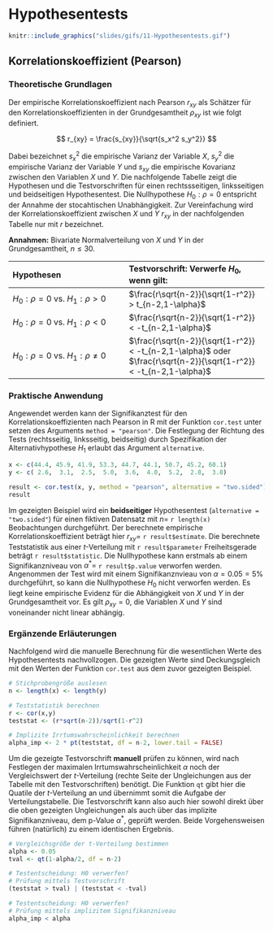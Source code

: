 # Hypothesentests

```r
knitr::include_graphics("slides/gifs/11-Hypothesentests.gif")
```

## Korrelationskoeffizient (Pearson)

### Theoretische Grundlagen

Der empirische Korrelationskoeffizient nach Pearson $r_{xy}$ als Schätzer für den Korrelationskoeffizienten in der Grundgesamtheit $\rho_{xy}$ ist wie folgt definiert.

$$
r_{xy} = \frac{s_{xy}}{\sqrt{s_x^2 s_y^2}}
$$

Dabei bezeichnet $s_x^2$ die empirische Varianz der Variable $X$, $s_y^2$ die empirische Varianz der Variable $Y$ und $s_{xy}$ die empirische Kovarianz zwischen den Variablen $X$ und $Y$. Die nachfolgende Tabelle zeigt die Hypothesen und die Testvorschriften für einen rechtssseitigen, linksseitigen und beidseitigen Hypothesentest. Die Nullhypothese $H_0: \rho = 0$ entspricht der Annahme der stocahtischen Unabhängigkeit. Zur Vereinfachung wird der Korrelationskoeffizient zwischen $X$ und $Y$ $r_{xy}$ in der nachfolgenden Tabelle nur mit $r$ bezeichnet.

**Annahmen:** Bivariate Normalverteilung von $X$ und $Y$ in der Grundgesamtheit, $n\leq 30$.

| Hypothesen                             | Testvorschrift: Verwerfe $H_0$, wenn gilt:                                                                         |
|:--------------------------------|:--------------------------------------|
| $H_0: \rho = 0$ vs. $H_1: \rho > 0$    | $\frac{r\sqrt{n-2}}{\sqrt{1-r^2}} > t_{n-2,1-\alpha}$                                                              |
| $H_0: \rho = 0$ vs. $H_1: \rho < 0$    | $\frac{r\sqrt{n-2}}{\sqrt{1-r^2}} < -t_{n-2,1-\alpha}$                                                             |
| $H_0: \rho = 0$ vs. $H_1: \rho \neq 0$ | $\frac{r\sqrt{n-2}}{\sqrt{1-r^2}} < -t_{n-2,1-\alpha}$ oder $\frac{r\sqrt{n-2}}{\sqrt{1-r^2}} < -t_{n-2,1-\alpha}$ |

### Praktische Anwendung

Angewendet werden kann der Signifikanztest für den Korrelationskoeffizienten nach Pearson in R mit der Funktion `cor.test` unter setzen des Arguments `method = "pearson"`. Die Festlegung der Richtung des Tests (rechtsseitig, linksseitig, beidseitig) durch Spezifikation der Alternativhypothese $H_1$ erlaubt das Argument `alternative`.

```r
x <- c(44.4, 45.9, 41.9, 53.3, 44.7, 44.1, 50.7, 45.2, 60.1)
y <- c( 2.6,  3.1,  2.5,  5.0,  3.6,  4.0,  5.2,  2.8,  3.8)

result <- cor.test(x, y, method = "pearson", alternative = "two.sided")
result
```

Im gezeigten Beispiel wird ein **beidseitiger** Hypothesentest (`alternative = "two.sided"`) für einen fiktiven Datensatz mit $n=$ `r length(x)` Beobachtungen durchgeführt. Der berechnete empirische Korrelationskoeffizient beträgt hier $r_{xy}=$ `r result$estimate`. Die berechnete Teststatistik aus einer $t$-Verteilung mit `r result$parameter` Freiheitsgerade beträgt `r result$statistic`. Die Nullhypothese kann erstmals ab einem Signifikanzniveau von $\alpha^*=$ `r result$p.value` verworfen werden. Angenommen der Test wird mit einem Signifikanznvieau von $\alpha = 0.05 = 5\%$ durchgeführt, so kann die Nullhypothese $H_0$ nicht verworfen werden. Es liegt keine empirische Evidenz für die Abhängigkeit von $X$ und $Y$ in der Grundgesamtheit vor. Es gilt $\rho_{xy}=0$, die Variablen $X$ und $Y$ sind voneinander nicht linear abhängig.

### Ergänzende Erläuterungen

Nachfolgend wird die manuelle Berechnung für die wesentlichen Werte des Hypothesentests nachvollzogen. Die gezeigten Werte sind Deckungsgleich mit den Werten der Funktion `cor.test` aus dem zuvor gezeigten Beispiel.

```r
# Stichprobengröße auslesen
n <- length(x) <- length(y)

# Teststatistik berechnen
r <- cor(x,y)
teststat <- (r*sqrt(n-2))/sqrt(1-r^2)

# Implizite Irrtumswahrscheinlichkeit berechnen
alpha_imp <- 2 * pt(teststat, df = n-2, lower.tail = FALSE)
```

Um die gezeigte Testvorschrift **manuell** prüfen zu können, wird nach Festlegen der maximalen Irrtumswahrscheinlichkeit $\alpha$ noch der Vergleichswert der $t$-Verteilung (rechte Seite der Ungleichungen aus der Tabelle mit den Testvorschriften) benötigt. Die Funktion `qt` gibt hier die Quatile der $t$-Verteilung an und übernimmt somit die Aufgabe der Verteilungstabelle. Die Testvorschrift kann also auch hier sowohl direkt über die oben gezeigten Ungleichungen als auch über das implizite Signifikanzniveau, dem p-Value $\alpha^*$, geprüft werden. Beide Vorgehensweisen führen (natürlich) zu einem identischen Ergebnis.

```r
# Vergleichsgröße der t-Verteilung bestimmen
alpha <- 0.05
tval <- qt(1-alpha/2, df = n-2)

# Testentscheidung: H0 verwerfen?
# Prüfung mittels Testvorschrift
(teststat > tval) | (teststat < -tval)

# Testentscheidung: H0 verwerfen?
# Prüfung mittels implizitem Signifikanzniveau 
alpha_imp < alpha
```
